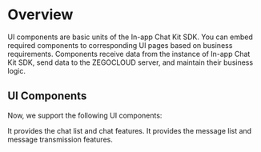 # Overview

UI components are basic units of the In-app Chat Kit SDK. You can embed required components to corresponding UI pages based on business requirements. Components receive data from the instance of In-app Chat Kit SDK, send data to the ZEGOCLOUD server, and maintain their business logic.

## UI Components 

Now, we support the following UI components:

<CardGroup cols={2}>
  
  <Card title="Conversation component" href="./02-Conversation component.mdx" target="_blank">
    It provides the chat list and chat features.
  </Card>

  <Card title="Message component" href="./03-Message component.mdx" target="_blank">
    It provides the message list and message transmission features.
  </Card>

</CardGroup>
